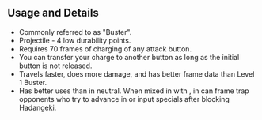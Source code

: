 ## Usage and Details

- Commonly referred to as "Buster".
- Projectile - 4 low durability points.
- Requires 70 frames of charging of any attack button.
- You can transfer your charge to another button as long as the initial button is not released.
- Travels faster, does more damage, and has better frame data than Level 1 Buster.
- Has better uses than in neutral. When mixed in with <InlineInput color="yellow" text="236M" />, in can frame trap
  opponents who try to advance in or input specials after blocking Hadangeki.
